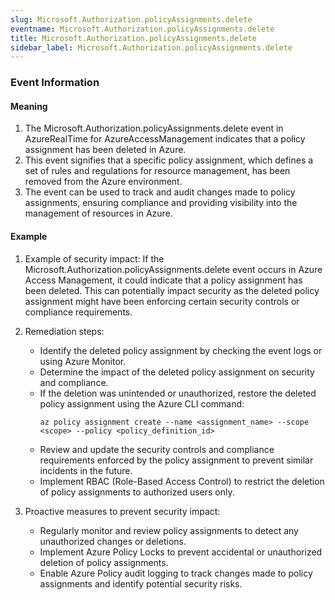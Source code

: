 ```yaml
--- 
slug: Microsoft.Authorization.policyAssignments.delete
eventname: Microsoft.Authorization.policyAssignments.delete
title: Microsoft.Authorization.policyAssignments.delete
sidebar_label: Microsoft.Authorization.policyAssignments.delete
---
```

                       
### Event Information

#### Meaning

1. The Microsoft.Authorization.policyAssignments.delete event in AzureRealTime for AzureAccessManagement indicates that a policy assignment has been deleted in Azure.
2. This event signifies that a specific policy assignment, which defines a set of rules and regulations for resource management, has been removed from the Azure environment.
3. The event can be used to track and audit changes made to policy assignments, ensuring compliance and providing visibility into the management of resources in Azure.

#### Example

1. Example of security impact: If the Microsoft.Authorization.policyAssignments.delete event occurs in Azure Access Management, it could indicate that a policy assignment has been deleted. This can potentially impact security as the deleted policy assignment might have been enforcing certain security controls or compliance requirements.

2. Remediation steps:
   - Identify the deleted policy assignment by checking the event logs or using Azure Monitor.
   - Determine the impact of the deleted policy assignment on security and compliance.
   - If the deletion was unintended or unauthorized, restore the deleted policy assignment using the Azure CLI command:
     ```
     az policy assignment create --name <assignment_name> --scope <scope> --policy <policy_definition_id>
     ```
   - Review and update the security controls and compliance requirements enforced by the policy assignment to prevent similar incidents in the future.
   - Implement RBAC (Role-Based Access Control) to restrict the deletion of policy assignments to authorized users only.

3. Proactive measures to prevent security impact:
   - Regularly monitor and review policy assignments to detect any unauthorized changes or deletions.
   - Implement Azure Policy Locks to prevent accidental or unauthorized deletion of policy assignments.
   - Enable Azure Policy audit logging to track changes made to policy assignments and identify potential security risks.


 